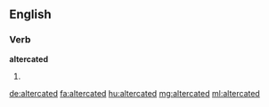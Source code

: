 ==English==

===Verb===
'''altercated'''

# {{past of|altercate}}

[[de:altercated]]
[[fa:altercated]]
[[hu:altercated]]
[[mg:altercated]]
[[ml:altercated]]